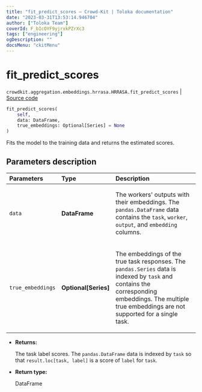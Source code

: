 ```yaml
---
title: "fit_predict_scores — Crowd-Kit | Toloka documentation"
date: "2023-03-31T13:53:14.946704"
author: ["Toloka Team"]
coverId: F_bIcOYF9yjrxkPZrXc3
tags: ["engineering"]
ogDescription: ""
docsMenu: "ckitMenu"
---
```


# fit_predict_scores

`crowdkit.aggregation.embeddings.hrrasa.HRRASA.fit_predict_scores` | [Source code](https://github.com/Toloka/crowd-kit/blob/v1.2.1/crowdkit/aggregation/embeddings/hrrasa.py#L168)

```python
fit_predict_scores(
    self,
    data: DataFrame,
    true_embeddings: Optional[Series] = None
)
```

Fits the model to the training data and returns the estimated scores.

## Parameters description

| Parameters | Type | Description |
| :----------| :----| :-----------|
`data`|**DataFrame**|<p>The workers' outputs with their embeddings. The `pandas.DataFrame` data contains the `task`, `worker`, `output`, and `embedding` columns.</p>
`true_embeddings`|**Optional\[Series\]**|<p>The embeddings of the true task responses. The `pandas.Series` data is indexed by `task` and contains the corresponding embeddings. The multiple true embeddings are not supported for a single task.</p>

* **Returns:**

  The task label scores.
The `pandas.DataFrame` data is indexed by `task` so that `result.loc[task, label]`
is a score of `label` for `task`.

* **Return type:**

  DataFrame